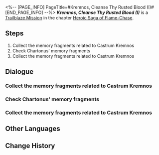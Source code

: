 <%-- [PAGE_INFO]
PageTitle=#Kremnos, Cleanse Thy Rusted Blood (I)#
[END_PAGE_INFO] --%>
{{Stub|Dialogue.}}
{{Mission Infobox
|id            = 1040108
|title         = 
|image         = Mission Kremnos, Cleanse Thy Rusted Blood (I).png{{subst:void|<!--$UPLOAD:<<SpriteOutput/Chronicle/1040108.png>-<Mission Kremnos, Cleanse Thy Rusted Blood (I).png>-<Fate's Atlas Images>>-->}}
|type          = Trailblaze
|event_name    = 
|chapter       = Heroic Saga of Flame-Chase
|requirements  = [[Trailblaze Mission]] ''[[Night Veil, Shroud the Silent Past]]'' completed
|summary       = After returning from the Abyss, you split into two teams once again. Phainon and Dan Heng head to assist the battle-worn Mydei, while you plan to harness Oronyx's power to gather the memory fragments. Once this is done, the goal is to open a way into Castrum Kremnos' past, where everyone would join forces with Castorice to destroy Nikador's undying body.
|characters    = Aglaea; Castorice; Chartonus; Damionis; Dan Heng; Kremnos High Elder; Mem; Phainon; Trailblazer; Tribbie
|startLocation = [[Amphoreus]] - [["Eternal Holy City" Okhema]]
|world         = Amphoreus
|area          = "Eternal Holy City" Okhema
|prev          = Night Veil, Shroud the Silent Past
|next          = A Cleansing of Gold
|rewards       = Trailblaze EXP*200; Stellar Jade*30; Traveler's Guide*3; Celestial Ambrosia*40; Wheel of Fate (Disk)*1 { text = ''Wheel of Fate'' }; Credit*30,000
}}
'''''Kremnos, Cleanse Thy Rusted Blood (I)''''' is a [[Trailblaze Mission]] in the chapter [[Heroic Saga of Flame-Chase]].

==Steps==
# Collect the memory fragments related to Castrum Kremnos
# Check Chartonus' memory fragments
# Collect the memory fragments related to Castrum Kremnos

<!--
==Gameplay Notes==

--><!--
==Trial Character==

-->
==Dialogue==
{{Stub Dialogue}}
===Collect the memory fragments related to Castrum Kremnos{{subst:void|<!--104010801-->}}===
{{Mission Description|type=trailblaze|location="Eternal Holy City" Okhema|After returning from the Abyss, we split into two groups. Phainon and I headed to assist the battle-worn Mydei, while (Trailblazer) planned to harness Oronyx's power to gather the memory fragments. Once this was done, we would devise a plan to journey into Castrum Kremnos' past, where we would join forces with Castorice to destroy Nikador's immortal body.}}
{{Dialogue Start}}
:{{tx}}
{{Dialogue End}}

===Check Chartonus' memory fragments{{subst:void|<!--104010808-->}}===
{{Dialogue Start}}
:{{tx}}
{{Dialogue End}}

===Collect the memory fragments related to Castrum Kremnos{{subst:void|<!--104010812-->}}===
{{Dialogue Start}}
:{{tx}}
{{Dialogue End}}

==Other Languages==
{{Other Languages
|en   = Kremnos, Cleanse Thy Rusted Blood (I)
|zhs  = 悬锋啊，请涤去你的血锈•上
|zht  = 懸鋒啊，請滌去你的血鏽•上
|ja   = クレムノスよ、錆びた血を拭え・上
|ko   = 크렘노스여, 그대의 녹슨 피를 씻어내라•상
|es   = Kremnos, limpia tu sangre oxidada&nbsp;I
|fr   = Acrokopis, purifie ton sacrifice (I)
|ru   = О Кремнос, смой ржавчину крови I
|th   = Kremnos เอ๋ย จงชะล้างโลหิตสนิมของตน (I)
|vi   = Kremnos, Xin Hãy Gột Rửa Gỉ Máu Của Ngươi (I)
|de   = Kremnos, bereinige dein rostiges Blut (I)
|id   = Kremnos, Bersihkan Darahmu yang Berkarat 1
|pt   = Kremnos, Purifica Teu Sangue Enferrujado (I)
}}

==Change History==
{{Change History|3.0}}
